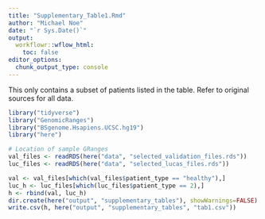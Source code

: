 ```yaml
---
title: "Supplementary_Table1.Rmd"
author: "Michael Noe"
date: "`r Sys.Date()`" 
output:
  workflowr::wflow_html:
    toc: false
editor_options:
  chunk_output_type: console
---
```



This only contains a subset of patients listed in the table. Refer to original sources for all data.

```r
library("tidyverse")
library("GenomicRanges")
library("BSgenome.Hsapiens.UCSC.hg19")
library("here")
```

```r
# Location of sample GRanges
val_files <- readRDS(here("data", "selected_validation_files.rds"))
luc_files <- readRDS(here("data", "selected_lucas_files.rds"))

val <- val_files[which(val_files$patient_type == "healthy"),]
luc_h <- luc_files[which(luc_files$patient_type == 2),]
h <- rbind(val, luc_h)
dir.create(here("output", "supplementary_tables"), showWarnings=FALSE)
write.csv(h, here("output", "supplementary_tables", "tab1.csv"))

```
